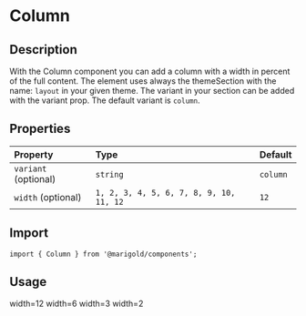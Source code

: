 
<Meta title="Components/Layout/Column" />

# Column

## Description

With the Column component you can add a column with a width in percent of the full content.
The element uses always the themeSection with the name: `layout` in your given theme. The variant in your section can be added with the variant prop. The default variant is `column`.

## Properties

| Property             | Type                                    | Default  |
| :------------------- | :-------------------------------------- | :------- |
| `variant` (optional) | `string`                                | `column` |
| `width` (optional)   | `1, 2, 3, 4, 5, 6, 7, 8, 9, 10, 11, 12` | `12`     |

## Import

```tsx
import { Column } from '@marigold/components';
```

## Usage

<Canvas>
  <Story name="Column">
    <Column
      className={useStyles({
        textAlign: 'center',
        border: '1px solid',
        padding: 2,
        margin: 2,
      })}
    >
      width=12
    </Column>
    <Column
      width={6}
      className={useStyles({
        textAlign: 'center',
        border: '1px solid',
        padding: 2,
        margin: 2,
      })}
    >
      width=6
    </Column>
    <Column
      width={3}
      className={useStyles({
        textAlign: 'center',
        border: '1px solid',
        padding: 2,
        margin: 2,
      })}
    >
      width=3
    </Column>
    <Column
      width={2}
      className={useStyles({
        textAlign: 'center',
        border: '1px solid',
        padding: 2,
        margin: 2,
      })}
    >
      width=2
    </Column>
  </Story>
</Canvas>
